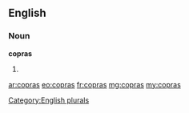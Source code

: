 ==English==

===Noun===
'''copras'''

# {{plural of|[[copra]]}}

[[Category:English plurals]]

[[ar:copras]]
[[eo:copras]]
[[fr:copras]]
[[mg:copras]]
[[my:copras]]